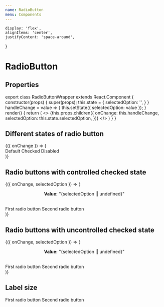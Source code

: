 ```yaml
---
name: RadioButton
menu: Components
---
```



    display: 'flex',
    alignItems: 'center',
    justifyContent: 'space-around',
}

# RadioButton

## Properties

<PropsTable of={RadioButton} />

export class RadioButtonWrapper extends React.Component {
    constructor(props) {
        super(props);
        this.state = {
            selectedOption: '',
        }
    }
    handleChange = value => {
        this.setState({ selectedOption: value });
    }
    render() {
        return (
            <>
                {this.props.children({
                    onChange: this.handleChange,
                    selectedOption: this.state.selectedOption,
                })}
            </>
        )
    }
}

## Different states of radio button

<Playground>
    <RadioButtonWrapper>
        {({ onChange }) => (
            <div style={flexStyle}>
                <RadioButton value="default-value" isChecked={false}>Default</RadioButton>
                <RadioButton value="checked-value" isChecked>Checked</RadioButton>
                <RadioButton value="disabled-value" isDisabled>Disabled</RadioButton>
            </div>
        )}
    </RadioButtonWrapper>
</Playground>

## Radio buttons with controlled checked state

<Playground>
    <RadioButtonWrapper>
        {({ onChange, selectedOption }) => (
            <div>
                <p align="center"><b>Value:</b> "{selectedOption || undefined}"</p><br />
                <div style={flexStyle}>
                    <RadioButton value="value-1" isChecked={selectedOption === "value-1"} onChange={onChange}>First radio button</RadioButton>
                    <RadioButton value="value-2" isChecked={selectedOption === "value-2"} onChange={onChange}>Second radio button</RadioButton>
                </div>
            </div>
        )}
    </RadioButtonWrapper>
</Playground>

## Radio buttons with uncontrolled checked state

<Playground>
    <RadioButtonWrapper>
        {({ onChange, selectedOption }) => (
            <div>
                <p align="center"><b>Value:</b> "{selectedOption || undefined}"</p><br />
                <div style={flexStyle}>
                    <RadioButton value="value-1" name="group-1" onChange={onChange}>First radio button</RadioButton>
                    <RadioButton value="value-2" name="group-1" onChange={onChange}>Second radio button</RadioButton>
                </div>
            </div>
        )}
    </RadioButtonWrapper>
</Playground>

## Label size

<Playground style={flexStyle}>
    <RadioButton name="group-2" value="value-1" textSize="small">First radio button</RadioButton>
    <RadioButton name="group-2" value="value-2" textSize="medium">Second radio button</RadioButton>
</Playground>
